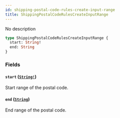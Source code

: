 ```yaml
---
id: shipping-postal-code-rules-create-input-range
title: ShippingPostalCodeRulesCreateInputRange
---
```


No description

```graphql
type ShippingPostalCodeRulesCreateInputRange {
  start: String!
  end: String
}
```

### Fields

#### `start` ([`String!`](/docs/developer/api-reference/scalars/string))

Start range of the postal code.

#### `end` ([`String`](/docs/developer/api-reference/scalars/string))

End range of the postal code.
